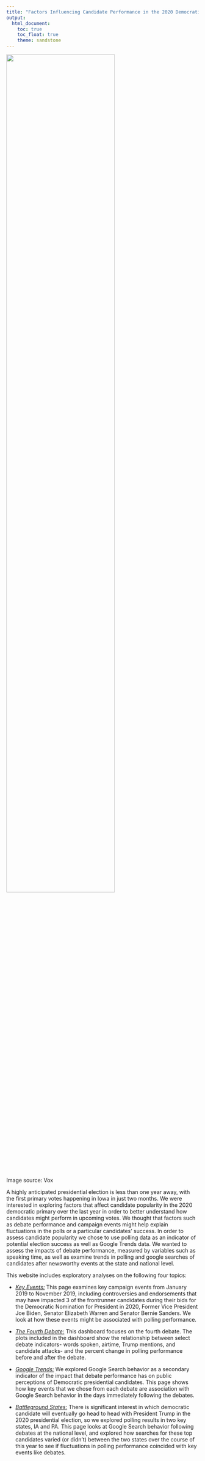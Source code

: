 ```yaml
---
title: "Factors Influencing Candidate Performance in the 2020 Democratic Primary"
output: 
  html_document:
    toc: true
    toc_float: true
    theme: sandstone
---
```


<img src="images/candidates.png" style="width:75%">

Image source: Vox 


A highly anticipated presidential election is less than one year away, with the first primary votes happening in Iowa in just two months. We were interested in exploring factors that affect candidate popularity in the 2020 democratic primary over the last year in order to better understand how candidates might perform in upcoming votes. We thought that factors such as debate performance and campaign events might help explain fluctuations in the polls or a particular candidates' success. In order to assess candidate popularity we chose to use polling data as an indicator of potential election success as well as Google Trends data. We wanted to assess the impacts of debate performance, measured by variables such as speaking time, as well as examine trends in polling and google searches of candidates after newsworthy events at the state and national level. 

This website includes exploratory analyses on the following four topics:

* *[Key Events:](https://tlayouni.github.io/debate_impact.github.io/key_variables.html)* This page examines key campaign events from January 2019 to November 2019, including controversies and endorsements that may have impacted 3 of the frontrunner candidates during their bids for the Democratic Nomination for President in 2020, Former Vice President Joe Biden, Senator Elizabeth Warren and Senator Bernie Sanders. We look at how these events might be associated with polling performance.

* *[The Fourth Debate:](https://tlayouni.github.io/debate_impact.github.io/dashboard.html)* This dashboard focuses on the fourth debate. The plots included in the dashboard show the relationship between select debate indicators- words spoken, airtime, Trump mentions, and candidate attacks- and the percent change in polling performance before and after the debate.

* *[Google Trends:](https://tlayouni.github.io/debate_impact.github.io/google_trends.html)* We explored Google Search behavior as a secondary indicator of the impact that debate performance has on public perceptions of Democratic presidential candidates. This page shows how key events that we chose from each debate are association with Google Search behavior in the days immediately following the debates. 

* *[Battleground States:](https://tlayouni.github.io/debate_impact.github.io/Battleground.html)* There is significant interest in which democratic candidate will eventually go head to head with President Trump in the 2020 presidential election, so we explored polling results in two key states, IA and PA. This page looks at Google Search behavior following debates at the national level, and explored how searches for these top candidates varied (or didn’t) between the two states over the course of this year to see if fluctuations in polling performance coincided with key events like debates.



